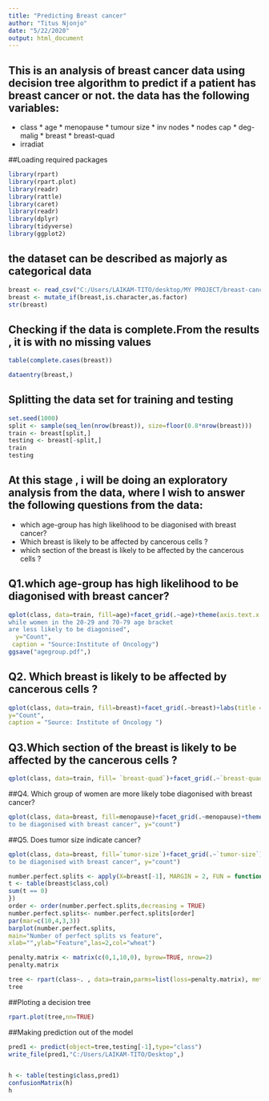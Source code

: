 ---
title: "Predicting Breast cancer"
author: "Titus Njonjo"
date: "5/22/2020"
output: html_document
---

## This is **an analysis of breast cancer** data using decision tree algorithm to predict if a patient has breast cancer or not. the data has the following variables:
* class  * age  * menopause  * tumour size  * inv nodes	* nodes cap	 * deg-malig * breast  * breast-quad
* irradiat

##Loading required packages 
```{r  message= FALSE, Warning=FALSE, loading required packages }
library(rpart)
library(rpart.plot)
library(readr)
library(rattle)
library(caret)
library(readr)
library(dplyr)
library(tidyverse)
library(ggplot2)
```
## the dataset can be described as majorly as categorical data
```{r message=FALSE,warning=FALSE ,importing the dataset}
breast <- read_csv("C:/Users/LAIKAM-TITO/desktop/MY PROJECT/breast-cancer.csv")
breast <- mutate_if(breast,is.character,as.factor)
str(breast)
```
## Checking if the data is complete.From the results , it is with no missing values 
```{r}
table(complete.cases(breast))
```
```{r}
dataentry(breast,)

```

## Splitting the data set for training and testing
```{r}
set.seed(1000)
split <- sample(seq_len(nrow(breast)), size=floor(0.8*nrow(breast)))
train <- breast[split,]
testing <- breast[-split,]
train
testing
```

## At this stage , i will be doing an exploratory analysis from the data, where I wish to answer the following questions from the data:
* which age-group has high likelihood to be diagonised with breast cancer?
* Which breast is likely to be affected by cancerous cells ?
* which section of the breast is likely to be affected by the cancerous cells ?

## Q1.which age-group has high likelihood to be diagonised with breast cancer?
```{r Exploratory data analysis}
qplot(class, data=train, fill=age)+facet_grid(.~age)+theme(axis.text.x = element_text(angle=90, vjust=0.9))+labs(title="Women in the 50-59 age bracket are likely to be diagonised with breast cancer,
while women in the 20-29 and 70-79 age bracket 
are less likely to be diagonised",
  y="Count",
 caption = "Source:Institute of Oncology")
ggsave("agegroup.pdf",)
```
## Q2. Which breast is likely to be affected by cancerous cells ?
```{r}
qplot(class, data=train, fill=breast)+facet_grid(.~breast)+labs(title = "The left breast is more likely to be affected by cancerous cell ",
y="Count",
caption = "Source: Institute of Oncology ")

```
## Q3.Which section of the breast is likely to be affected by the cancerous cells ?
```{r}
qplot(class, data=train, fill= `breast-quad`)+facet_grid(.~`breast-quad`)+theme(axis.text.x=element_text(angle=90,vjust=0.9))
```
##Q4. Which group of women are more likely tobe diagonised with breast cancer?
```{r}
qplot(class, data=breast, fill=menopause)+facet_grid(.~menopause)+theme(axis.text.x=element_text(angle=90,vjust=0.9))+ labs(title = "Women in the premenopause group are  likely
to be diagonised with breast cancer", y="count")
```
##Q5. Does tumor size indicate cancer?
```{r}
qplot(class, data=breast, fill=`tumor-size`)+facet_grid(.~`tumor-size`)+theme(axis.text.x=element_text(angle=90,vjust=0.9))+ labs(title = "Women in the premenopause group are  likely
to be diagonised with breast cancer", y="count")
```
```{r SPLITTING FEATURES}
number.perfect.splits <- apply(X=breast[-1], MARGIN = 2, FUN = function(col){
t <- table(breast$class,col)
sum(t == 0)
})
order <- order(number.perfect.splits,decreasing = TRUE)
number.perfect.splits<- number.perfect.splits[order]
par(mar=c(10,4,3,3))
barplot(number.perfect.splits,
main="Number of perfect splits vs feature",
xlab="",ylab="Feature",las=2,col="wheat")
```

```{r modeling}
penalty.matrix <- matrix(c(0,1,10,0), byrow=TRUE, nrow=2)
penalty.matrix
```
```{r}
tree <- rpart(class~. , data=train,parms=list(loss=penalty.matrix), method="class")
tree
```
##Ploting a decision tree
```{r}
rpart.plot(tree,nn=TRUE)
```
##Making prediction out of the model
```{r}
pred1 <- predict(object=tree,testing[-1],type="class")
write_file(pred1,"C:/Users/LAIKAM-TITO/Desktop",)
```
```{r}

```
```{r}
h <- table(testing$class,pred1) 
confusionMatrix(h)
h
```

